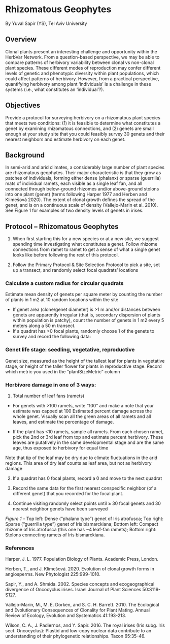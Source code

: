 # Rhizomatous Geophytes {#sec-rhizo}

By Yuval Sapir (YS), Tel Aviv University

## Overview

Clonal plants present an interesting challenge and opportunity within the HerbVar Network. From a question-based perspective, we may be able to compare patterns of herbivory variability between clonal vs non-clonal plant species. These different modes of reproduction may confer different levels of genetic and phenotypic diversity within plant populations, which could affect patterns of herbivory. However, from a practical perspective, quantifying herbivory among plant ‘individuals’ is a challenge in these systems (i.e., what constitutes an ‘individual’?). 

## Objectives

Provide a protocol for surveying herbivory on a rhizomatous plant species that meets two conditions: (1) it is feasible to determine what constitutes a genet by examining rhizomatous connections, and (2) genets are small enough at your study site that you could feasibly survey 30 genets and their nearest neighbors and estimate herbivory on each genet.

## Background

In semi-arid and arid climates, a considerably large number of plant species are rhizomatous geophytes. Their major characteristic is that they grow as patches of individuals, forming either dense (phalanx) or sparse (guerrilla) mats of individual ramets, each visible as a single leaf fan, and all connected through below-ground rhizomes and/or above-ground stolons into one plant (genet) (terms following Harper 1977 and Herben and Klimešová 2020). The extent of clonal growth defines the spread of the genet, and is on a continuous scale of density (Vallejo-Marin et al. 2010). See Figure 1 for examples of two density levels of genets in irises.

## Protocol – Rhizomatous Geophytes

1. When first starting this for a new species or at a new site, we suggest spending time investigating what constitutes a genet. Follow rhizome connections from ramet to ramet to get a sense of what a single genet looks like before following the rest of this protocol.

2. Follow the Primary Protocol & Site Selection Protocol to pick a site, set up a transect, and randomly select focal quadrats’ locations

### Calculate a custom radius for circular quadrats

Estimate mean density of genets per square meter by counting the number of plants in 1 m2 at 10 random locations within the site

- If genet area (clone/genet diameter) is >1 m and/or distances between genets are apparently irregular (that is, secondary dispersion of plants within population is patchy), count the number of genets in 1 m2 every 5 meters along a 50 m transect.
- If a quadrat has >0 focal plants, randomly choose 1 of the genets to survey and record the following data:

### Genet life stage: seedling, vegetative, reproductive

Genet size, measured as the height of the tallest leaf for plants in vegetative stage, or height of the taller flower for plants in reproductive stage. Record which metric you used in the “plantSizeMetric” column

### Herbivore damage in one of 3 ways:

1. Total number of leaf fans (ramets)

- For genets with >100 ramets, write “100” and make a note that your estimate was capped at 100
Estimated percent damage across the whole genet. Visually scan all the green areas of all ramets and all leaves, and estimate the percentage of damage.

- If the plant has <10 ramets, sample all ramets. From each chosen ramet, pick the 2nd or 3rd leaf from top and estimate percent herbivory. These leaves are putatively in the same developmental stage and are the same age, thus exposed to herbivory for equal time

Note that tip of the leaf may be dry due to climate fluctuations in the arid regions. This area of dry leaf counts as leaf area, but not as herbivory damage

2. If a quadrat has 0 focal plants, record a 0 and move to the next quadrat

3. Record the same data for the first nearest conspecific neighbor (of a different genet) that you recorded for the focal plant.

4. Continue visiting randomly select points until ≥ 30 focal genets and 30 nearest neighbor genets have been surveyed


*Figure 1* – Top left: Dense (“phalanx type”) genet of Iris atrofusca; Top right: Sparse (“guerrilla type”) genet of Iris bismarckiana; Bottom left: Compact rhizome of Iris atrofusca (this one has ~4 leaf-fan ramets); Bottom right: Stolons connecting ramets of Iris bismarckiana.


### References

Harper, J. L. 1977. Population Biology of Plants. Academic Press, London.

Herben, T., and J. Klimešová. 2020. Evolution of clonal growth forms in angiosperms. New Phytologist 225:999-1010.

Sapir, Y., and A. Shmida. 2002. Species concepts and ecogeographical divergence of Oncocyclus irises. Israel Journal of Plant Sciences 50:S119-S127.

Vallejo-Marin, M., M. E. Dorken, and S. C. H. Barrett. 2010. The Ecological and Evolutionary Consequences of Clonality for Plant Mating. Annual Review of Ecology, Evolution and Systematics 41:193-213.

Wilson, C. A., J. Padiernos, and Y. Sapir. 2016. The royal irises (Iris subg. Iris sect. Oncocyclus): Plastid and low-copy nuclear data contribute to an understanding of their phylogenetic relationships. Taxon 65:35-46.

